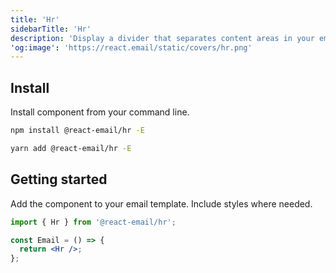 ```yaml
---
title: 'Hr'
sidebarTitle: 'Hr'
description: 'Display a divider that separates content areas in your email.'
'og:image': 'https://react.email/static/covers/hr.png'
---
```



## Install

Install component from your command line.

<CodeGroup>

```sh npm
npm install @react-email/hr -E
```

```sh yarn
yarn add @react-email/hr -E
```

</CodeGroup>

## Getting started

Add the component to your email template. Include styles where needed.

```jsx
import { Hr } from '@react-email/hr';

const Email = () => {
  return <Hr />;
};
```

<Support />
